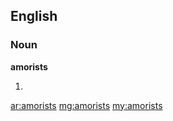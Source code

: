 ==English==

===Noun===
'''amorists'''

# {{plural of|[[amorist]]}}

[[ar:amorists]]
[[mg:amorists]]
[[my:amorists]]